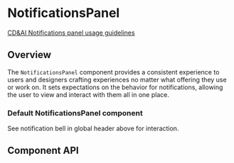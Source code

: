 
# NotificationsPanel

[CD&AI Notifications panel usage guidelines](https://pages.github.ibm.com/cdai-design/pal/patterns/notifications/)

## Overview

The `NotificationsPanel` component provides a consistent experience to users and
designers crafting experiences no matter what offering they use or work on. It
sets expectations on the behavior for notifications, allowing the user to view
and interact with them all in one place.

### Default NotificationsPanel component

See notification bell in global header above for interaction.

<Preview>
  <Story
    id={getStorybookSlug(pkg, NotificationsPanel.displayName, 'default')}
  />
</Preview>

## Component API

<Props />
